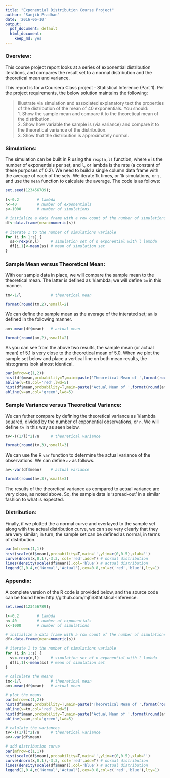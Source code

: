 ```yaml
---
title: "Exponential Distribution Course Project"
author: "Sanjib Pradhan"
date: '2016-06-10'
output:
  pdf_document: default
  html_document:
    keep_md: yes
---
```


### Overview:
This course project report looks at a series of exponential distribution iterations, and compares the result set to a normal distribution and the theoretical mean and variance.  

This report is for a Coursera Class project - Statistical Inference (Part 1).  Per the project requirements, the below solution maintains the following:

> Illustrate via simulation and associated explanatory text the properties of the distribution of the mean of 40 exponentials.  You should:  
> 1. Show the sample mean and compare it to the theoretical mean of the distribution.  
> 2. Show how variable the sample is (via variance) and compare it to the theoretical variance of the distribution.  
> 3. Show that the distribution is approximately normal.  

### Simulations: 
The simulation can be built in R using the `rexp(n,l)` function, where `n` is the number of exponentials per set, and `l`, or lambda is the rate (a constant of these purposes of 0.2). We need to build a single column data frame with the average of each of the sets.  We iterate 1k times, or 1k simulations, or `s`, and use the `mean` function to calculate the average.  The code is as follows:

```r
set.seed(123456789);
```
```r
l<-0.2        # lambda
n<-40         # number of exponentials
s<-1000       # number of simulations

# initialize a data frame with a row count of the number of simulations
df<-data.frame(mean=numeric(s))

# iterate 1 to the number of simulations variable
for (i in 1:s) {
  ss<-rexp(n,l)     # simulation set of n exponential with l lambda
  df[i,1]<-mean(ss) # mean of simulation set
}
```

### Sample Mean versus Theoretical Mean: 
With our sample data in place, we will compare the sample mean to the theoretical mean. The latter is defined as 1/lambda; we will define `tm` in this manner.

```r
tm<-1/l             # theoretical mean
```

```r
format(round(tm,2),nsmall=2)
```

We can define the sample mean as the average of the interated set; `am` is defined in the following manner.

```r
am<-mean(df$mean)   # actual mean
```

```r
format(round(am,2),nsmall=2)
```

As you can see from the above two results, the sample mean (or actual mean) of 5.1 is very close to the theoretical mean of 5.0.  When we plot the sample set below and place a vertical line on both mean results, the histograms look almost identical.

```r
par(mfrow=c(1,2))
hist(df$mean,probability=T,main=paste('Theoretical Mean of ',format(round(tm,2),nsmall=2)),ylim=c(0,0.55),col='gray',xlab='Means of Simulation Set')
abline(v=tm,col='red',lwd=5)
hist(df$mean,probability=T,main=paste('Actual Mean of ',format(round(am,2),nsmall=2)),ylim=c(0,0.55),col='gray',xlab='Means of Simulation Set')
abline(v=am,col='green',lwd=5)
```

### Sample Variance versus Theoretical Variance: 
We can futher compare by defining the theoretical variance as 1/lambda squared, divided by the number of exponential observations, or `n`.  We will define `tv` in this way as seen below.

```r
tv<-((1/l)^2)/n     # theoretical variance
```

```r
format(round(tv,3),nsmall=3)
```

We can use the R `var` function to determine the actual variance of the observations.  We can define `av` as follows.
```r
av<-var(df$mean)    # actual variance
```

```r
format(round(av,3),nsmall=3)
```

The results of the theoretical variance as compared to actual variance are very close, as noted above. So, the sample data is 'spread-out' in a similar fashion to what is expected.

### Distribution: 
Finally, if we plotted the a normal curve and overlayed to the sample set along with the actual distribution curve, we can see very clearly that they are very similar; in turn, the sample set can be defined as normal, in terms of distribution.

```r
par(mfrow=c(1,1))
hist(scale(df$mean),probability=T,main='',ylim=c(0,0.5),xlab='')
curve(dnorm(x,0,1),-3,3, col='red',add=T) # normal distribution
lines(density(scale(df$mean)),col='blue') # actual distribution 
legend(2,0.4,c('Normal','Actual'),cex=0.8,col=c('red','blue'),lty=1)
```

### Appendix:
A complete version of the R code is provided below, and the source code can be found here: http://github.com/mjfii/Statistical-Inference.

```r
set.seed(123456789);

l<-0.2        # lambda
n<-40         # number of exponentials
s<-1000       # number of simulations

# initialize a data frame with a row count of the number of simulations
df<-data.frame(mean=numeric(s))

# iterate 1 to the number of simulations variable
for (i in 1:s) {
  ss<-rexp(n,l)     # simulation set of n exponential with l lambda
  df[i,1]<-mean(ss) # mean of simulation set
}

# calculate the means
tm<-1/l             # theoretical mean
am<-mean(df$mean)   # actual mean

# plot the means
par(mfrow=c(1,2))
hist(df$mean,probability=T,main=paste('Theoretical Mean of ',format(round(tm,2),nsmall=2)),ylim=c(0,0.55),col='gray',xlab='Means of Simulation Set')
abline(v=tm,col='red',lwd=5)
hist(df$mean,probability=T,main=paste('Actual Mean of ',format(round(am,2),nsmall=2)),ylim=c(0,0.55),col='gray',xlab='Means of Simulation Set')
abline(v=am,col='green',lwd=5)

# calulate the variances
tv<-((1/l)^2)/n     # theoretical variance
av<-var(df$mean)

# add distribution curve
par(mfrow=c(1,1))
hist(scale(df$mean),probability=T,main='',ylim=c(0,0.5),xlab='')
curve(dnorm(x,0,1),-3,3, col='red',add=T) # normal distribution
lines(density(scale(df$mean)),col='blue') # actual distribution 
legend(2,0.4,c('Normal','Actual'),cex=0.8,col=c('red','blue'),lty=1)

```


